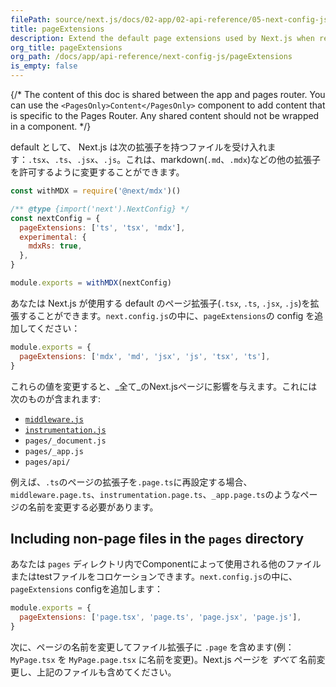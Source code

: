 ```yaml
---
filePath: source/next.js/docs/02-app/02-api-reference/05-next-config-js/pageExtensions.mdx
title: pageExtensions
description: Extend the default page extensions used by Next.js when resolving pages in the Pages Router.
org_title: pageExtensions
org_path: /docs/app/api-reference/next-config-js/pageExtensions
is_empty: false
---
```


{/* The content of this doc is shared between the app and pages router. You can use the `<PagesOnly>Content</PagesOnly>` component to add content that is specific to the Pages Router. Any shared content should not be wrapped in a component. */}

<AppOnly>

 default として、 Next.js は次の拡張子を持つファイルを受け入れます：`.tsx`、`.ts`、`.jsx`、`.js`。これは、markdown(`.md`、`.mdx`)などの他の拡張子を許可するように変更することができます。

```js:next.config.js
const withMDX = require('@next/mdx')()

/** @type {import('next').NextConfig} */
const nextConfig = {
  pageExtensions: ['ts', 'tsx', 'mdx'],
  experimental: {
    mdxRs: true,
  },
}

module.exports = withMDX(nextConfig)
```

</AppOnly>

<PagesOnly>

あなたは Next.js が使用する default のページ拡張子(`.tsx`, `.ts`, `.jsx`, `.js`)を拡張することができます。`next.config.js`の中に、`pageExtensions`の config を追加してください：

```js:next.config.js
module.exports = {
  pageExtensions: ['mdx', 'md', 'jsx', 'js', 'tsx', 'ts'],
}
```

これらの値を変更すると、_全て_のNext.jsページに影響を与えます。これには次のものが含まれます:

- [`middleware.js`](/ja/javascript/next.js/v14/03-pages/01-building-your-application/01-routing/11-middleware)
- [`instrumentation.js`](/ja/javascript/next.js/v14/03-pages/01-building-your-application/05-optimizing/09-instrumentation)
- `pages/_document.js`
- `pages/_app.js`
- `pages/api/`

例えば、`.ts`のページの拡張子を`.page.ts`に再設定する場合、`middleware.page.ts`、`instrumentation.page.ts`、`_app.page.ts`のようなページの名前を変更する必要があります。

## Including non-page files in the `pages` directory

あなたは `pages` ディレクトリ内でComponentによって使用される他のファイルまたはtestファイルをコロケーションできます。`next.config.js`の中に、`pageExtensions` configを追加します：

```js:next.config.js
module.exports = {
  pageExtensions: ['page.tsx', 'page.ts', 'page.jsx', 'page.js'],
}
```

次に、ページの名前を変更してファイル拡張子に `.page` を含めます(例：`MyPage.tsx` を `MyPage.page.tsx` に名前を変更)。Next.js ページを _すべて_ 名前変更し、上記のファイルも含めてください。

</PagesOnly>
